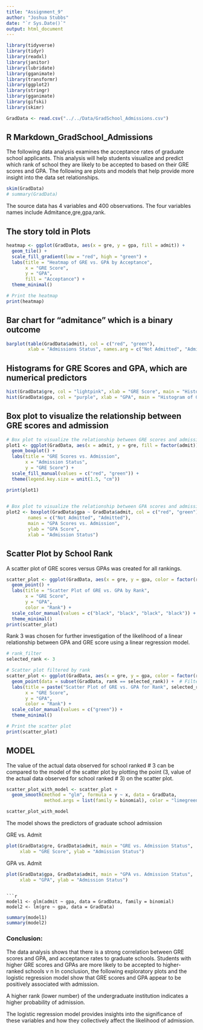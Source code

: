 ```yaml
---
title: "Assignment_9"
author: "Joshua Stubbs"
date: "`r Sys.Date()`"
output: html_document
---
```


```r

library(tidyverse)
library(tidyr)
library(readxl)
library(janitor)
library(lubridate)
library(gganimate)
library(transformr)
library(ggplot2)
library(stringr)
library(gganimate)
library(gifski)
library(skimr)
```
```r
GradData <- read.csv("../../Data/GradSchool_Admissions.csv")

```

## R Markdown_GradSchool_Admissions
The following data analysis examines the acceptance rates of graduate school applicants. This analysis will help students visualize and predict which rank of school they are likely to be accepted to based on their GRE scores and GPA. The following are plots and models that help provide more insight into the data set relationships. 
 

```r

skim(GradData)
# summary(GradData)
```
The source data has 4 variables and 400 observations. The four variables names include Admitance,gre,gpa,rank.

## The story told in Plots
```r
heatmap <- ggplot(GradData, aes(x = gre, y = gpa, fill = admit)) +
  geom_tile() +
  scale_fill_gradient(low = "red", high = "green") +
  labs(title = "Heatmap of GRE vs. GPA by Acceptance",
       x = "GRE Score",
       y = "GPA",
       fill = "Acceptance") +
  theme_minimal()

# Print the heatmap
print(heatmap)

```

## Bar chart for "admitance" which is a binary outcome
```r
barplot(table(GradData$admit), col = c("red", "green"),
        xlab = "Admissions Status", names.arg = c("Not Admitted", "Admitted"))

```

## Histograms for GRE Scores and GPA, which are numerical predictors
```r

hist(GradData$gre, col = "lightpink", xlab = "GRE Score", main = "Histogram of GRE Scores")
hist(GradData$gpa, col = "purple", xlab = "GPA", main = "Histogram of GPAs")


```

## Box plot to visualize the relationship between GRE scores and admission
```r
# Box plot to visualize the relationship between GRE scores and admission
plot1 <- ggplot(GradData, aes(x = admit, y = gre, fill = factor(admit))) +
  geom_boxplot() +
  labs(title = "GRE Scores vs. Admission",
       x = "Admission Status",
       y = "GRE Score") +
  scale_fill_manual(values = c("red", "green")) +
  theme(legend.key.size = unit(1.5, "cm"))

print(plot1)
  

# Box plot to visualize the relationship between GPA scores and admission
plot2 <- boxplot(GradData$gpa ~ GradData$admit, col = c("red", "green"),
        names = c("Not Admitted", "Admitted"),
        main = "GPA Scores vs. Admission",
        ylab = "GPA Score",
        xlab = "Admission Status")

```
  
## Scatter Plot by School Rank  
A scatter plot of GRE scores versus GPAs was created for all rankings.
 
```r

scatter_plot <- ggplot(GradData, aes(x = gre, y = gpa, color = factor(rank))) +
  geom_point() +
  labs(title = "Scatter Plot of GRE vs. GPA by Rank",
       x = "GRE Score",
       y = "GPA",
       color = "Rank") +
  scale_color_manual(values = c("black", "black", "black", "black")) +
  theme_minimal()
print(scatter_plot)
```

Rank 3 was chosen for further investigation of the likelihood of a linear relationship between GPA and GRE score using a linear regression model.

```r
# rank_filter
selected_rank <- 3

# Scatter plot filtered by rank
scatter_plot <- ggplot(GradData, aes(x = gre, y = gpa, color = factor(rank))) +
  geom_point(data = subset(GradData, rank == selected_rank)) +  # Filter the data
  labs(title = paste("Scatter Plot of GRE vs. GPA for Rank", selected_rank),
       x = "GRE Score",
       y = "GPA",
       color = "Rank") +
  scale_color_manual(values = c("green")) +
  theme_minimal()

# Print the scatter plot
print(scatter_plot)
```

## MODEL 
The value of the actual data observed for school ranked # 3 can be compared to the model of the scatter plot by plotting the point (3, value of the actual data observed for school ranked # 3) on the scatter plot.

```r
scatter_plot_with_model <- scatter_plot +
  geom_smooth(method = "glm", formula = y ~ x, data = GradData,
              method.args = list(family = binomial), color = "limegreen", linetype = "dashed")

scatter_plot_with_model


```


The model shows the predictors of graduate school admission 


GRE vs. Admit

```r

plot(GradData$gre, GradData$admit, main = "GRE vs. Admission Status",
     xlab = "GRE Score", ylab = "Admission Status")

```



GPA vs. Admit

```r

plot(GradData$gpa, GradData$admit, main = "GPA vs. Admission Status",
     xlab = "GPA", ylab = "Admission Status")
```
```

```r
model1 <- glm(admit ~ gpa, data = GradData, family = binomial)
model2 <- lm(gre ~ gpa, data = GradData)

```

```r
summary(model1)
summary(model2)
```


### Conclusion:
The data analysis shows that there is a strong correlation between GRE scores and GPA, and acceptance rates to graduate schools. Students with higher GRE scores and GPAs are more likely to be accepted to higher-ranked schools
v n
In conclusion, the following exploratory plots and the logistic regression model show that GRE scores and GPA appear to be positively associated with admission.

A higher rank (lower number) of the undergraduate institution indicates a higher probability of admission.

The logistic regression model provides insights into the significance of these variables and how they collectively affect the likelihood of admission.